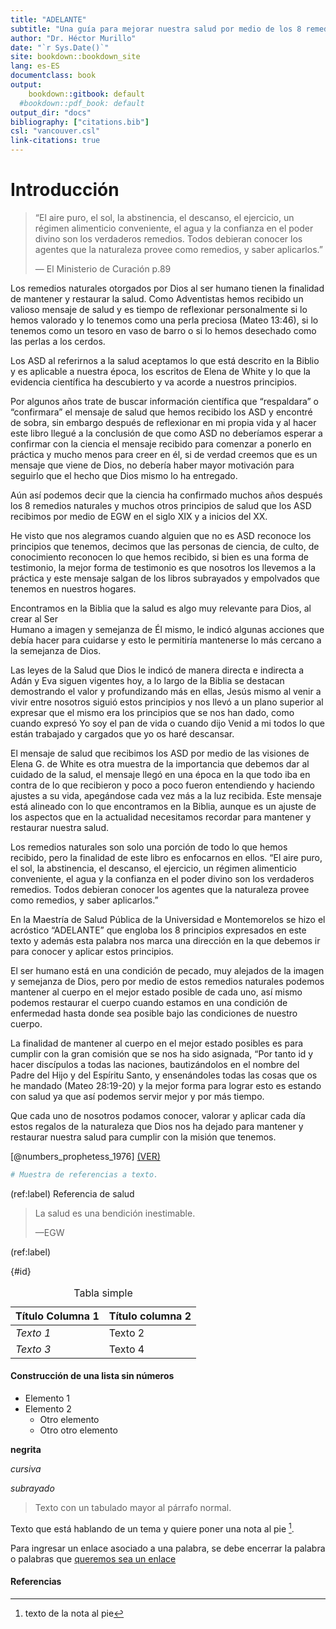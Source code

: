 ```yaml
---
title: "ADELANTE"
subtitle: "Una guía para mejorar nuestra salud por medio de los 8 remedios naturales."
author: "Dr. Héctor Murillo"
date: "`r Sys.Date()`"
site: bookdown::bookdown_site
lang: es-ES
documentclass: book
output: 
    bookdown::gitbook: default
  #bookdown::pdf_book: default
output_dir: "docs"
bibliography: ["citations.bib"]
csl: "vancouver.csl"
link-citations: true
---
```


# Introducción

> "El aire puro, el sol, la abstinencia, el descanso, el ejercicio, un régimen alimenticio conveniente, el agua y la confianza en el poder divino son los verdaderos remedios. Todos debieran conocer los agentes que la naturaleza provee como remedios, y saber aplicarlos." 
>
> --- El Ministerio de Curación p.89

Los remedios naturales otorgados por Dios al ser humano tienen la finalidad de mantener y restaurar la salud. Como Adventistas hemos recibido un valioso mensaje de salud y es tiempo de reflexionar personalmente si lo hemos valorado y lo tenemos como una perla preciosa (Mateo 13:46), si lo tenemos como un tesoro en vaso de barro o si lo hemos desechado como las perlas a los cerdos.  

Los ASD al referirnos a la salud aceptamos lo que está descrito en la Biblio y es aplicable a nuestra época, los escritos de Elena de White y lo que la evidencia científica ha descubierto y va acorde a nuestros principios. 

Por algunos años trate de buscar información científica que “respaldara” o “confirmara” el mensaje de salud que hemos recibido los ASD y encontré de sobra, sin embargo después de reflexionar en mi propia vida y al hacer este libro llegué a la conclusión de que como ASD no deberíamos esperar a confirmar con la ciencia el mensaje recibido para comenzar a ponerlo en práctica y mucho menos para creer en él, si de verdad creemos que es un mensaje que viene de Dios, no debería haber mayor motivación para seguirlo que el hecho que Dios mismo lo ha entregado.  

Aún así podemos decir que la ciencia ha confirmado muchos años después los 8 remedios naturales y muchos otros principios de salud que los ASD recibimos por medio de EGW en el siglo XIX y a inicios del XX.  

He visto que nos alegramos cuando alguien que no es ASD reconoce los principios que tenemos, decimos que las personas de ciencia, de culto, de conocimiento reconocen lo que hemos recibido, si bien es una forma de testimonio, la mejor forma de testimonio es que nosotros los llevemos a la práctica y este mensaje salgan de los libros subrayados y empolvados que tenemos en nuestros hogares.  

Encontramos en la Biblia que la salud es algo muy relevante para Dios, al crear al Ser  
Humano a imagen y semejanza de Él mismo, le indicó algunas acciones que debía hacer para cuidarse y esto le permitiría mantenerse lo más cercano a la semejanza de Dios.  

Las leyes de la Salud que Dios le indicó de manera directa e indirecta a Adán y Eva siguen vigentes hoy, a lo largo de la Biblia se destacan demostrando el valor y profundizando más en ellas, Jesús mismo al venir a vivir entre nosotros siguió estos principios y nos llevó a un plano superior al expresar que el mismo era los principios que se nos han dado, como cuando expresó Yo soy el pan de vida o cuando dijo Venid a mi todos lo que están trabajado y cargados que yo os haré descansar. 

El mensaje de salud que recibimos los ASD por medio de las visiones de Elena G. de White es otra muestra de la importancia que debemos dar al cuidado de la salud, el mensaje llegó en una época en la que todo iba en contra de lo que recibieron y poco a poco fueron entendiendo y haciendo ajustes a su vida, apegándose cada vez más a la luz recibida. Este mensaje está alineado con lo que encontramos en la Biblia, aunque es un ajuste de los aspectos que en la actualidad necesitamos recordar para mantener y restaurar nuestra salud.  

Los remedios naturales son solo una porción de todo lo que hemos recibido, pero la finalidad de este libro es enfocarnos en ellos. "El aire puro, el sol, la abstinencia, el descanso, el ejercicio, un régimen alimenticio conveniente, el agua y la confianza en el poder divino son los verdaderos remedios. Todos debieran conocer los agentes que la naturaleza provee como remedios, y saber aplicarlos." 

En la Maestría de Salud Pública de la Universidad e Montemorelos se hizo el acróstico "ADELANTE" que engloba los 8 principios expresados en este texto y además esta palabra nos marca una dirección en la que debemos ir para conocer y aplicar estos principios.  

El ser humano está en una condición de pecado, muy alejados de la imagen y semejanza de Dios, pero por medio de estos remedios naturales podemos mantener al cuerpo en el mejor estado posible de cada uno, así mismo podemos restaurar el cuerpo cuando estamos en una condición de enfermedad hasta donde sea posible bajo las condiciones de nuestro cuerpo.  

La finalidad de mantener al cuerpo en el mejor estado posibles es para cumplir con la gran comisión que se nos ha sido asignada, "Por tanto id y hacer discípulos a todas las naciones, bautizándolos en el nombre del Padre del Hijo y del Espíritu Santo, y ensenándoles todas las cosas que os he mandado (Mateo 28:19-20) y la mejor forma para lograr esto es estando con salud ya que así podemos servir mejor y por más tiempo.  

Que cada uno de nosotros podamos conocer, valorar y  aplicar cada día estos regalos de la naturaleza que Dios nos ha dejado para mantener y restaurar nuestra salud para cumplir con la misión que tenemos. 

[@numbers_prophetess_1976] [(VER)](https://pubmed.ncbi.nlm.nih.gov/33505018/)

```r
# Muestra de referencias a texto.

```


(ref:label) Referencia de salud



>La salud es una bendición inestimable. 
>
>---EGW

(ref:label)

{#id}

Table: Tabla simple

 **Título Columna 1** |  **Título columna 2** | 
----------------------| ----------------------|
*Texto 1* | Texto 2 
*Texto 3* | Texto 4

#### Construcción de una lista sin números{-}
* Elemento 1
* Elemento 2
    * Otro elemento
    * Otro otro elemento

**negrita**

*cursiva*
  
_subrayado_

> Texto con un tabulado mayor al párrafo normal.

Texto que está hablando de un tema y quiere poner una nota al pie [^1].

[^1]: texto de la nota al pie

Para ingresar un enlace asociado a una palabra, se debe encerrar la palabra o palabras 
que [queremos sea un enlace](www.url.com)

#### Referencias {-}

::: {#refs}
:::
